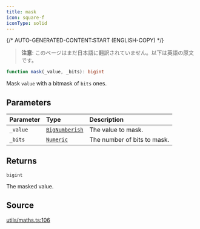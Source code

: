 ```yaml
---
title: mask
icon: square-f
iconType: solid
---
```


{/* AUTO-GENERATED-CONTENT:START (ENGLISH-COPY) */}

> **注意**: このページはまだ日本語に翻訳されていません。以下は英語の原文です。

```ts
function mask(_value, _bits): bigint
```

Mask `value` with a bitmask of `bits` ones.

## Parameters

| Parameter | Type | Description |
| :------ | :------ | :------ |
| `_value` | [`BigNumberish`](/jp/sdk/content/type-aliases/BigNumberish) | The value to mask. |
| `_bits` | [`Numeric`](/jp/sdk/content/type-aliases/Numeric) | The number of bits to mask. |

## Returns

`bigint`

The masked value.

## Source

[utils/maths.ts:106](https://github.com/dominant-strategies/quais.js/blob/c1c12d43f9d34c6baad2b0542bd6d0acd6fefcbf/src/utils/maths.ts#L106)
